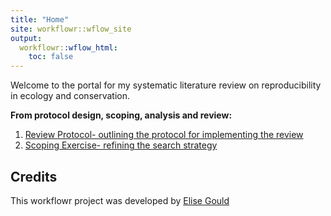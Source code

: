 ```yaml
---
title: "Home"
site: workflowr::wflow_site
output:
  workflowr::wflow_html:
    toc: false
---
```


Welcome to the portal for my systematic literature review on reproducibility in ecology and conservation.

**From protocol design, scoping, analysis and review:**

1. [Review Protocol- outlining the protocol for implementing the review](review_protocol.html)
2. [Scoping Exercise- refining the search strategy](review_scoping.html)

## Credits

This workflowr project was developed by [Elise Gould](https://github.com/egouldo)
